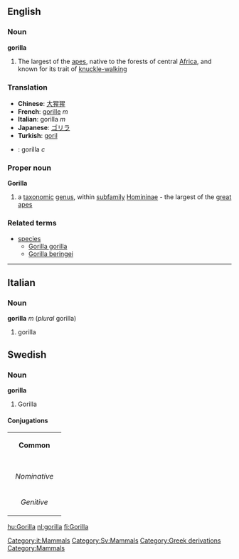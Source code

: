==English==
{{wikipedia}}
===Noun===
'''gorilla'''

# The largest of the [[ape]]s, native to the forests of central [[Africa]], and known for its trait of [[knuckle-walking]]

===Translation===
*'''Chinese''': [[大猩猩]]
*'''French''': [[gorille]] ''m''
*'''Italian''': gorilla ''m''
*'''Japanese''': [[ゴリラ]]
*'''Turkish''': [[goril]]
*{{sv}}: gorilla ''c''

===Proper noun===
'''Gorilla'''
#a [[taxonomic]] [[genus]], within [[subfamily]] [[Homininae]] - the largest of the [[great ape]]s
===Related terms===
{{wikispecies}}
*[[species]]
**[[Gorilla gorilla]]
**[[Gorilla beringei]]

----

==Italian==
[[Category:it:Mammals]]

===Noun===
'''gorilla''' ''m'' (''plural'' gorilla)

# gorilla

==Swedish==
===Noun===
'''gorilla'''
[[Category:Sv:Mammals]]

#Gorilla

====Conjugations====
{| border=1 cellspacing=0 
| bgcolor=#FFFFF0 colspan=5 align=center | '''Common''' 
|- 
|- bgcolor=#FFFFF0 align=center 
! rowspan=2 | 
| colspan=2 width=105 | ''Singular'' 
| colspan=2 | ''Plural'' 
|- bgcolor=#FFFFF0 align=center 
| width=105 | ''Indefinite'' 
| width=105 | ''Definite'' 
| width=105 | ''Indefinite'' 
|  width=105 | ''Definite'' 
|- align=center 
| width=105 bgcolor=#FFFFF0 | ''Nominative'' 
| [[gorilla]] 
| [[gorillan]] 
| [[gorillor]] 
| [[gorillorna]] 
|- align=center 
| width=105 bgcolor=#FFFFF0 | ''Genitive'' 
| [[gorillas]] 
| [[gorillans]] 
| [[gorillors]] 
| [[gorillornas]] 
|} 

[[Category:Greek derivations]]
[[Category:Mammals]]

[[hu:Gorilla]]
[[nl:gorilla]]
[[fi:Gorilla]]